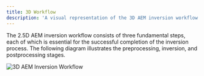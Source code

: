 ```yaml
---
title: 3D Workflow
description: 'A visual representation of the 3D AEM inversion workflow'
---
```


The 2.5D AEM inversion workflow consists of three fundamental steps, each of which is essential for the successful completion of the inversion process. The following diagram illustrates the preprocessing, inversion, and postprocessing stages.

<Frame caption="3D AEM Inversion Workflow" alt="3D AEM Inversion Workflow">
  <img src="/images/3d_workflow.png" alt="3D AEM Inversion Workflow" />
</Frame>
